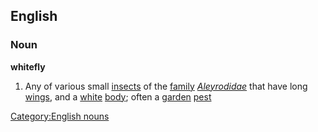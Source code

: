 ==English==
===Noun===
{{wikipedia}}
'''whitefly'''
#Any of various small [[insect]]s of the [[family]] ''[[Aleyrodidae]]'' that have long [[wing]]s, and a [[white]] [[body]]; often a [[garden]] [[pest]]
[[Category:English nouns]]